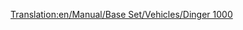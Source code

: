 [[Translation:en/Manual/Base Set/Vehicles/Dinger 1000]]

{{fr/Avion|Nom=Dinger 1000
|Image=[[File:en/Dinger1000.png|Dinger 1000]]
|Coût=164 062 (328 124)
|Vitesse=2330 km/h (1448 MPH)
|Entretien=7 059 (14 118)
|Conception=2013
|Vie=25
|Capacité=130 passagers & 45 sacs de courrier
|Description=Futuriste et fictif. Apparemment par Dinger/Fokker. Plus grande capacité que le Concorde, mais pas énormément. Avion le plus rapide et le plus cher; pour les trajets à fort volume, le goulet d'étranglement est à l'aéroport, ce qui sur la durée favorise la plus grande capacité du [[fr/Manual/Base Set/Vehicles/Dinger 200|Dinger 200]].
|Réalité=Fictif
}}